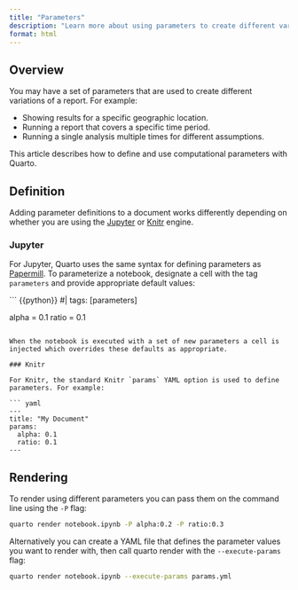 ```yaml
---
title: "Parameters"
description: "Learn more about using parameters to create different variations of a single document."
format: html
---
```


## Overview

You may have a set of parameters that are used to create different variations of a report. For example:

-   Showing results for a specific geographic location.
-   Running a report that covers a specific time period.
-   Running a single analysis multiple times for different assumptions.

This article describes how to define and use computational parameters with Quarto.

## Definition

Adding parameter definitions to a document works differently depending on whether you are using the [Jupyter](https://jupyter.org) or [Knitr](https://yihui.name/knitr) engine.

### Jupyter

For Jupyter, Quarto uses the same syntax for defining parameters as [Papermill](https://papermill.readthedocs.io/en/latest/usage-parameterize.html). To parameterize a notebook, designate a cell with the tag `parameters` and provide appropriate default values:

``` {{python}}
#| tags: [parameters]

alpha = 0.1
ratio = 0.1
```

When the notebook is executed with a set of new parameters a cell is injected which overrides these defaults as appropriate.

### Knitr

For Knitr, the standard Knitr `params` YAML option is used to define parameters. For example:

``` yaml
---
title: "My Document"
params:
  alpha: 0.1
  ratio: 0.1
---
```

## Rendering

To render using different parameters you can pass them on the command line using the `-P` flag:

``` bash
quarto render notebook.ipynb -P alpha:0.2 -P ratio:0.3
```

Alternatively you can create a YAML file that defines the parameter values you want to render with, then call quarto render with the `--execute-params` flag:

``` bash
quarto render notebook.ipynb --execute-params params.yml
```
